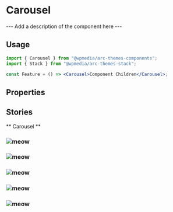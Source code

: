 

<Meta title="Components/Carousel" component={Carousel} />

# Carousel

--- Add a description of the component here ---

## Usage

```jsx
import { Carousel } from "@wpmedia/arc-themes-components";
import { Stack } from "@wpmedia/arc-themes-stack";

const Feature = () => <Carousel>Component Children</Carousel>;
```

## Properties

<ArgsTable of={Carousel} />

## Stories

** Carousel **

<Canvas>
	<Story name="Carousel">
		<div
			style={{
				marginLeft: "auto",
				marginRight: "auto",
				maxWidth: "90rem",
			}}
		>
			<Carousel>
				<div>
					<h3>
						<img
							style={{ padding: "0 0.25rem" }}
							src="https://loremflickr.com/400/300"
							alt="meow"
						/>
					</h3>
				</div>
				<div>
					<h3>
						<img
							style={{ padding: "0 0.25rem" }}
							src="https://baconmockup.com/400/300"
							alt="meow"
						/>
					</h3>
				</div>
				<div>
					<h3>
						<img
							style={{ padding: "0 0.25rem" }}
							src="https://www.placecage.com/400/300"
							alt="meow"
						/>
					</h3>
				</div>
				<div>
					<h3>
						<img
							style={{ padding: "0 0.25rem" }}
							src="http://placeimg.com/400/300/any"
							alt="meow"
						/>
					</h3>
				</div>
				<div>
					<h3>
						<img
							style={{ padding: "0 0.25rem" }}
							src="https://loremflickr.com/400/300"
							alt="meow"
						/>
					</h3>
				</div>
			</Carousel>
		</div>
	</Story>
</Canvas>
